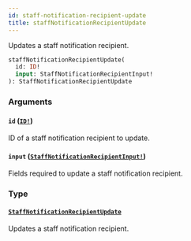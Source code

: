 ```yaml
---
id: staff-notification-recipient-update
title: staffNotificationRecipientUpdate
---
```


Updates a staff notification recipient.

```graphql
staffNotificationRecipientUpdate(
  id: ID!
  input: StaffNotificationRecipientInput!
): StaffNotificationRecipientUpdate

```

### Arguments

#### `id` ([`ID!`](/docs/developer/api-reference/scalars/id))

ID of a staff notification recipient to update.

#### `input` ([`StaffNotificationRecipientInput!`](/docs/developer/api-reference/inputs/staff-notification-recipient-input))

Fields required to update a staff notification recipient.

### Type

#### [`StaffNotificationRecipientUpdate`](/docs/developer/api-reference/objects/staff-notification-recipient-update)

Updates a staff notification recipient.
